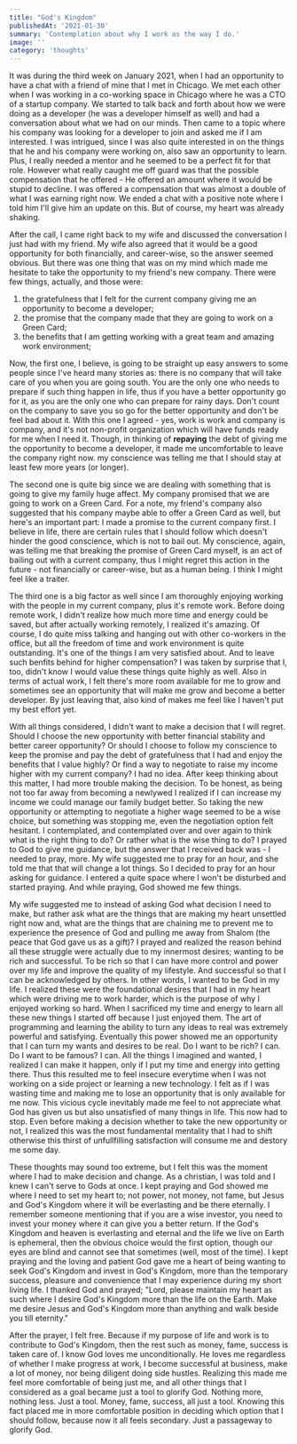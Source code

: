 ```yaml
---
title: "God's Kingdom"
publishedAt: '2021-01-30'
summary: 'Contemplation about why I work as the way I do.'
image: ''
category: 'thoughts'
---
```


It was during the third week on January 2021, when I had an opportunity to have a chat with a friend of mine that I met in Chicago. We met each other when I was working in a co-working space in Chicago where he was a CTO of a startup company. We started to talk back and forth about how we were doing as a developer (he was a developer himself as well) and had a conversation about what we had on our minds. Then came to a topic where his company was looking for a developer to join and asked me if I am interested. I was intrigued, since I was also quite interested in on the things that he and his company were working on, also saw an opportunity to learn. Plus, I really needed a mentor and he seemed to be a perfect fit for that role. However what really caught me off guard was that the possible compensation that he offered - He offered an amount where it would be stupid to decline. I was offered a compensation that was almost a double of what I was earning right now. We ended a chat with a positive note where I told him I'll give him an update on this. But of course, my heart was already shaking.

After the call, I came right back to my wife and discussed the conversation I just had with my friend. My wife also agreed that it would be a good opportunity for both financially, and career-wise, so the answer seemed obvious. But there was one thing that was on my mind which made me hesitate to take the opportunity to my friend's new company. There were few things, actually, and those were:

1. the gratefulness that I felt for the current company giving me an opportunity to become a developer;
2. the promise that the company made that they are going to work on a Green Card;
3. the benefits that I am getting working with a great team and amazing work environment;

Now, the first one, I believe, is going to be straight up easy answers to some people since I've heard many stories as: there is no company that will take care of you when you are going south. You are the only one who needs to prepare if such thing happen in life, thus if you have a better opportunity go for it, as you are the only one who can prepare for rainy days. Don't count on the company to save you so go for the better opportunity and don't be feel bad about it. With this one I agreed - yes, work is work and company is company, and it's not non-profit organization which will have funds ready for me when I need it. Though, in thinking of **repaying** the debt of giving me the opportunity to become a developer, it made me uncomfortable to leave the company right now. my conscience was telling me that I should stay at least few more years (or longer).

The second one is quite big since we are dealing with something that is going to give my family huge affect. My company promised that we are going to work on a Green Card. For a note, my friend's company also suggested that his company maybe able to offer a Green Card as well, but here's an important part: I made a promise to the current company first. I believe in life, there are certain rules that I should follow which doesn't hinder the good conscience, which is not to bail out. My conscience, again, was telling me that breaking the promise of Green Card myself, is an act of bailing out with a current company, thus I might regret this action in the future - not financially or career-wise, but as a human being. I think I might feel like a traiter.

The third one is a big factor as well since I am thoroughly enjoying working with the people in my current company, plus it's remote work. Before doing remote work, I didn't realize how much more time and energy could be saved, but after actually working remotely, I realized it's amazing. Of course, I do quite miss talking and hanging out with other co-workers in the office, but all the freedom of time and work environment is quite outstanding. It's one of the things I am very satisfied about. And to leave such benfits behind for higher compensation? I was taken by surprise that I, too, didn't know I would value these things quite highly as well. Also in terms of actual work, I felt there's more room available for me to grow and sometimes see an opportunity that will make me grow and become a better developer. By just leaving that, also kind of makes me feel like I haven't put my best effort yet.

With all things considered, I didn't want to make a decision that I will regret. Should I choose the new opportunity with better financial stability and better career opportunity? Or should I choose to follow my conscience to keep the promise and pay the debt of gratefulness that I had and enjoy the benefits that I value highly? Or find a way to negotiate to raise my income higher with my current company? I had no idea. After keep thinking about this matter, I had more trouble making the decision. To be honest, as being not too far away from becoming a newlywed I realized if I can increase my income we could manage our family budget better. So taking the new opportunity or attempting to negotiate a higher wage seemed to be a wise choice, but something was stopping me, even the negotiation option felt hesitant. I contemplated, and contemplated over and over again to think what is the right thing to do? Or rather what is the wise thing to do? I prayed to God to give me guidance, but the answer that I received back was - I needed to pray, more. My wife suggested me to pray for an hour, and she told me that that will change a lot things. So I decided to pray for an hour asking for guidance. I entered a quite space where I won't be disturbed and started praying. And while praying, God showed me few things.

My wife suggested me to instead of asking God what decision I need to make, but rather ask what are the things that are making my heart unsettled right now and, what are the things that are chaining me to prevent me to experience the presence of God and pulling me away from Shalom (the peace that God gave us as a gift)? I prayed and realized the reason behind all these struggle were actually due to my innermost desires; wanting to be rich and successful. To be rich so that I can have more control and power over my life and improve the quality of my lifestyle. And successful so that I can be acknowledged by others. In other words, I wanted to be God in my life. I realized these were the foundational desires that I had in my heart which were driving me to work harder, which is the purpose of why I enjoyed working so hard. When I sacrificed my time and energy to learn all these new things I started off because I just enjoyed them. The art of programming and learning the ability to turn any ideas to real was extremely powerful and satisfying. Eventually this power showed me an opportunity that I can turn my wants and desires to be real. Do I want to be rich? I can. Do I want to be famous? I can. All the things I imagined and wanted, I realized I can make it happen, only if I put my time and energy into getting there. Thus this resulted me to feel insecure everytime when I was not working on a side project or learning a new technology. I felt as if I was wasting time and making me to lose an opportunity that is only available for me now. This vicious cycle inevitably made me feel to not appreciate what God has given us but also unsatisfied of many things in life. This now had to stop. Even before making a decision whether to take the new opportunity or not, I realized this was the most fundamental mentality that I had to shift otherwise this thirst of unfullfilling satisfaction will consume me and destory me some day.

These thoughts may sound too extreme, but I felt this was the moment where I had to make decision and change. As a christian, I was told and I knew I can't serve to Gods at once. I kept praying and God showed me where I need to set my heart to; not power, not money, not fame, but Jesus and God's Kingdom where it will be everlasting and be there eternally. I remember someone mentioning that if you are a wise investor, you need to invest your money where it can give you a better return. If the God's Kingdom and heaven is everlasting and eternal and the life we live on Earth is ephemeral, then the obvious choice would the first option, though our eyes are blind and cannot see that sometimes (well, most of the time). I kept praying and the loving and patient God gave me a heart of being wanting to seek God's Kingdom and invest in God's Kingdom, more than the temporary success, pleasure and convenience that I may experience during my short living life. I thanked God and prayed; "Lord, please maintain my heart as such where I desire God's Kingdom more than the life on the Earth. Make me desire Jesus and God's Kingdom more than anything and walk beside you till eternity."

After the prayer, I felt free. Because if my purpose of life and work is to contribute to God's Kingdom, then the rest such as money, fame, success is taken care of. I know God loves me unconditionally. He loves me regardless of whether I make progress at work, I become successful at business, make a lot of money, nor being diligent doing side hustles. Realizing this made me feel more comfortable of being just me, and all other things that I considered as a goal became just a tool to glorify God. Nothing more, nothing less. Just a tool. Money, fame, success, all just a tool. Knowing this fact placed me in more comfortable position in deciding which option that I should follow, because now it all feels secondary. Just a passageway to glorify God.
